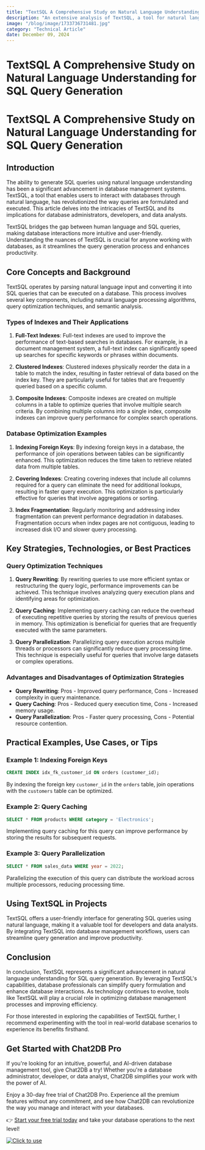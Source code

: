 ```yaml
---
title: "TextSQL A Comprehensive Study on Natural Language Understanding for SQL Query Generation"
description: "An extensive analysis of TextSQL, a tool for natural language understanding in SQL query generation, and its impact on the technological landscape."
image: "/blog/image/1733736731481.jpg"
category: "Technical Article"
date: December 09, 2024
---
```


# TextSQL A Comprehensive Study on Natural Language Understanding for SQL Query Generation

# TextSQL A Comprehensive Study on Natural Language Understanding for SQL Query Generation

## Introduction

The ability to generate SQL queries using natural language understanding has been a significant advancement in database management systems. TextSQL, a tool that enables users to interact with databases through natural language, has revolutionized the way queries are formulated and executed. This article delves into the intricacies of TextSQL and its implications for database administrators, developers, and data analysts.

TextSQL bridges the gap between human language and SQL queries, making database interactions more intuitive and user-friendly. Understanding the nuances of TextSQL is crucial for anyone working with databases, as it streamlines the query generation process and enhances productivity.

## Core Concepts and Background

TextSQL operates by parsing natural language input and converting it into SQL queries that can be executed on a database. This process involves several key components, including natural language processing algorithms, query optimization techniques, and semantic analysis.

### Types of Indexes and Their Applications

1. **Full-Text Indexes**: Full-text indexes are used to improve the performance of text-based searches in databases. For example, in a document management system, a full-text index can significantly speed up searches for specific keywords or phrases within documents.

2. **Clustered Indexes**: Clustered indexes physically reorder the data in a table to match the index, resulting in faster retrieval of data based on the index key. They are particularly useful for tables that are frequently queried based on a specific column.

3. **Composite Indexes**: Composite indexes are created on multiple columns in a table to optimize queries that involve multiple search criteria. By combining multiple columns into a single index, composite indexes can improve query performance for complex search operations.

### Database Optimization Examples

1. **Indexing Foreign Keys**: By indexing foreign keys in a database, the performance of join operations between tables can be significantly enhanced. This optimization reduces the time taken to retrieve related data from multiple tables.

2. **Covering Indexes**: Creating covering indexes that include all columns required for a query can eliminate the need for additional lookups, resulting in faster query execution. This optimization is particularly effective for queries that involve aggregations or sorting.

3. **Index Fragmentation**: Regularly monitoring and addressing index fragmentation can prevent performance degradation in databases. Fragmentation occurs when index pages are not contiguous, leading to increased disk I/O and slower query processing.

## Key Strategies, Technologies, or Best Practices

### Query Optimization Techniques

1. **Query Rewriting**: By rewriting queries to use more efficient syntax or restructuring the query logic, performance improvements can be achieved. This technique involves analyzing query execution plans and identifying areas for optimization.

2. **Query Caching**: Implementing query caching can reduce the overhead of executing repetitive queries by storing the results of previous queries in memory. This optimization is beneficial for queries that are frequently executed with the same parameters.

3. **Query Parallelization**: Parallelizing query execution across multiple threads or processors can significantly reduce query processing time. This technique is especially useful for queries that involve large datasets or complex operations.

### Advantages and Disadvantages of Optimization Strategies

- **Query Rewriting**: Pros - Improved query performance, Cons - Increased complexity in query maintenance.
- **Query Caching**: Pros - Reduced query execution time, Cons - Increased memory usage.
- **Query Parallelization**: Pros - Faster query processing, Cons - Potential resource contention.

## Practical Examples, Use Cases, or Tips

### Example 1: Indexing Foreign Keys

```sql
CREATE INDEX idx_fk_customer_id ON orders (customer_id);
```

By indexing the foreign key `customer_id` in the `orders` table, join operations with the `customers` table can be optimized.

### Example 2: Query Caching

```sql
SELECT * FROM products WHERE category = 'Electronics';
```

Implementing query caching for this query can improve performance by storing the results for subsequent requests.

### Example 3: Query Parallelization

```sql
SELECT * FROM sales_data WHERE year = 2022;
```

Parallelizing the execution of this query can distribute the workload across multiple processors, reducing processing time.

## Using TextSQL in Projects

TextSQL offers a user-friendly interface for generating SQL queries using natural language, making it a valuable tool for developers and data analysts. By integrating TextSQL into database management workflows, users can streamline query generation and improve productivity.

## Conclusion

In conclusion, TextSQL represents a significant advancement in natural language understanding for SQL query generation. By leveraging TextSQL's capabilities, database professionals can simplify query formulation and enhance database interactions. As technology continues to evolve, tools like TextSQL will play a crucial role in optimizing database management processes and improving efficiency.

For those interested in exploring the capabilities of TextSQL further, I recommend experimenting with the tool in real-world database scenarios to experience its benefits firsthand.


## Get Started with Chat2DB Pro

If you're looking for an intuitive, powerful, and AI-driven database management tool, give Chat2DB a try! Whether you're a database administrator, developer, or data analyst, Chat2DB simplifies your work with the power of AI.

Enjoy a 30-day free trial of Chat2DB Pro. Experience all the premium features without any commitment, and see how Chat2DB can revolutionize the way you manage and interact with your databases.

👉 [Start your free trial today](https://chat2db.ai/pricing) and take your database operations to the next level!


[![Click to use](/image/blog/bg/chat2db.jpg)](https://chat2db.ai/)
